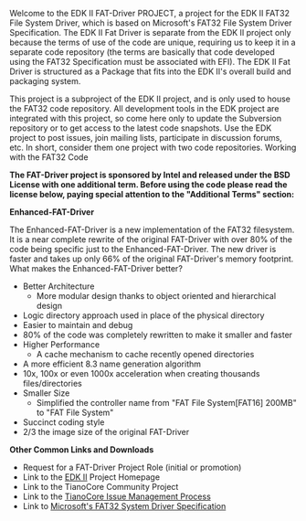 <!-- [[Category:EDKII]] -->
{{project-summary
|sum=[http://tianocore.github.io/edk2.html EDK II] [[UEFI]] FAT filesystem driver
|cat=uefi-boot-services-driver
|lic=[http://www.opensource.org/licenses/bsd-license.php BSD] with additional term (see below)
|own={{sfuser|jljusten}}, {{sfuser|pgao2}}
|docs=http://sourceforge.net/projects/edk2-fatdriver2/files/ 
|src=https://svn.code.sf.net/p/edk2-fatdriver2/code ([[2013 Subversion Change|note recent change]])
|dev=http://sourceforge.net/projects/edk2-fatdriver2/develop}}

Welcome to the EDK II FAT-Driver PROJECT, a project for the EDK II FAT32 File System Driver, which is based on Microsoft's FAT32 File System Driver Specification. The EDK II Fat Driver is separate from the EDK II project only because the terms of use of the code are unique, requiring us to keep it in a separate code repository (the terms are basically that code developed using the FAT32 Specification must be associated with EFI). The EDK II Fat Driver is structured as a Package that fits into the EDK II's overall build and packaging system.

This project is a subproject of the EDK II project, and is only used to house the FAT32 code repository. All development tools in the EDK project are integrated with this project, so come here only to update the Subversion repository or to get access to the latest code snapshots. Use the EDK project to post issues, join mailing lists, participate in discussion forums, etc. In short, consider them one project with two code repositories.
Working with the FAT32 Code

'''The FAT-Driver project is sponsored by Intel and released under the BSD License with one additional term. Before using the code please read the license below, paying special attention to the "Additional Terms" section:'''

{{info
|Copyright (c) 2004, Intel Corporation All rights reserved.

Redistribution and use in source and binary forms, with or without modification, are permitted provided that the following conditions are met:
* Redistributions of source code must  retain the above copyright notice, this list of conditions and the following disclaimer.
* Redistributions in binary form must reproduce the above copyright notice, this list of conditions and the following disclaimer in the documentation and/or other materials provided with the distribution.
* Neither the name of Intel nor the names of its contributors may be used to endorse or promote products derived from this software without specific prior written permission.

THIS SOFTWARE IS PROVIDED BY THE COPYRIGHT HOLDERS AND CONTRIBUTORS "AS IS" AND ANY EXPRESS OR IMPLIED WARRANTIES, INCLUDING, BUT NOT LIMITED TO, THE IMPLIED WARRANTIES OF MERCHANTABILITY AND FITNESS FOR A PARTICULAR PURPOSE ARE DISCLAIMED. IN NO EVENT SHALL THE COPYRIGHT OWNER OR CONTRIBUTORS BE LIABLE FOR ANY DIRECT, INDIRECT, INCIDENTAL, SPECIAL, EXEMPLARY, OR CONSEQUENTIAL DAMAGES (INCLUDING, BUT NOT LIMITED TO, PROCUREMENT OF SUBSTITUTE GOODS OR SERVICES; LOSS OF USE, DATA, OR PROFITS; OR BUSINESS INTERRUPTION) HOWEVER CAUSED AND ON ANY THEORY OF LIABILITY, WHETHER IN CONTRACT, STRICT LIABILITY, OR TORT (INCLUDING NEGLIGENCE OR OTHERWISE) ARISING IN ANY WAY OUT OF THE USE OF THIS SOFTWARE, EVEN IF ADVISED OF THE POSSIBILITY OF SUCH DAMAGE.

'''Additional terms''': In addition to the forgoing, redistribution and use of the code is conditioned upon the FAT 32 File System Driver and all derivative works thereof being used for and designed only to read and/or write to a file system that is directly managed by:
Intel’s Extensible Firmware Initiative (EFI) Specification v. 1.0 and later and/or  the Unified Extensible Firmware Interface (UEFI) Forum’s UEFI Specifications v.2.0 and later (together the “UEFI Specifications”); only as necessary to emulate an implementation of the UEFI Specifications; and to create firmware, applications, utilities and/or drivers.
 }}

'''Enhanced-FAT-Driver'''

The Enhanced-FAT-Driver is a new implementation of the FAT32 filesystem. It is a near complete rewrite of the original FAT-Driver with over 80% of the code being specific just to the Enhanced-FAT-Driver. The new driver is faster and takes up only 66% of the original FAT-Driver's memory footprint.
What makes the Enhanced-FAT-Driver better?

* Better Architecture
** More modular design thanks to object oriented and hierarchical design 
* Logic directory approach used in place of the physical directory
* Easier to maintain and debug
* 80% of the code was completely rewritten to make it smaller and faster
* Higher Performance
** A cache mechanism to cache recently opened directories 
* A more efficient 8.3 name generation algorithm
* 10x, 100x or even 1000x acceleration when creating thousands files/directories
* Smaller Size
** Simplified the controller name from "FAT File System[FAT16] 200MB" to "FAT File System" 
* Succinct coding style
* 2/3 the image size of the original FAT-Driver 

'''Other Common Links and Downloads'''

* Request for a FAT-Driver Project Role (initial or promotion)
* Link to the [http://tianocore.github.io/edk2.html EDK II] Project Homepage
* Link to the TianoCore Community Project
* Link to the [[Reporting Issues|TianoCore Issue Management Process]]
* Link to [http://www.microsoft.com/whdc/system/platform/firmware/fatgen.mspx Microsoft's FAT32 System Driver Specification]